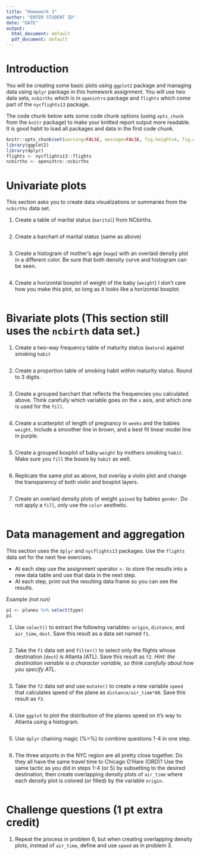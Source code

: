 ```yaml
---
title: "Homework 3"
author: "ENTER STUDENT ID"
date: "DATE"
output:
  html_document: default
  pdf_document: default
---
```


# Introduction

You will be creating some basic plots using `ggplot2` package and managing data using `dplyr` package in this homework assignment. You will use two data sets, `ncbirths` which is in `openintro` package and `flights` which come part of the `nycflights13` package. 

The code chunk below sets some code chunk options (using `opts_chunk` from the `knitr` package) to make your knitted report output more readable. It is good habit to load all packages and data in the first code chunk. 

```r
knitr::opts_chunk$set(warning=FALSE, message=FALSE, fig.height=4, fig.width=5, fig.align='center') 
library(ggplot2)
library(dplyr)
flights <- nycflights13::flights
ncbirths <- openintro::ncbirths
```

# Univariate plots

This section asks you to create data visualizations or summaries from the `ncbirths` data set. 

1. Create a table of marital status (`marital`) from NCbirths. 

```r

```

2. Create a barchart of marital status (same as above)

```r

```

3. Create a histogram of mother's age (`mage`) with an overlaid density plot in a different color. Be sure that both density curve and histogram can be seen. 

```r

```

4. Create a horizontal boxplot of weight of the baby (`weight`)
I don't care how you make this plot, so long as it looks like a horizontal boxplot.

```r

```

# Bivariate plots (This section still uses the `ncbirth` data set.)

1. Create a two-way frequency table of maturity status (`mature`) against smoking `habit`

```r

```

2. Create a proportion table of smoking habit _within_ maturity status. Round to 3 digits. 

```r

```

3. Create a grouped barchart that reflects the frequencies you calculated above. Think carefully which variable goes on the `x` axis, and which one is used for the `fill`.

```r

```

4. Create a scatterplot of length of pregnancy in `weeks` and the babies `weight`. Include a smoother line in brown, and a best fit linear model line in purple.
    
```r

```
    
5. Create a grouped boxplot of baby `weight` by mothers smoking `habit`. Make sure you `fill` the boxes by `habit` as well. 

```r

```

6. Replicate the same plot as above, but overlay a violin plot and change the transparency of both violin and boxplot layers. 

```r

```

7. Create an overlaid density plots of weight `gained` by babies `gender`. Do not apply a `fill`, only use the `color` aesthetic. 

```r

```

# Data management and aggregation

This section uses the `dplyr` and `nycflights13` packages. Use the `flights` data set for the next few exercises. 

* At each step use the assignment operator `<-` to store the results into a new data table and use that data in the next step. 
* At each step, print out the resulting data frame so you can see the results. 

Example _(not run)_ 
```r
p1 <- planes %>% select(type)
p1
```

1. Use `select()` to extract the following variables: `origin`, `distance`, and `air_time`, `dest`. Save this result as a data set named `f1`. 
```r

```

2. Take the `f1` data set and `filter()` to select only the flights whose destination (`dest`) is Atlanta (ATL). Save this result as `f2`. _Hint: the destination variable is a character variable, so think carefully about how you specify ATL_. 

```r

```

3. Take the `f2` data set and use `mutate()` to create a new variable `speed` that calculates speed of the plane as `distance/air_time*60`. Save this result as `f3`. 
```r

```

4. Use `ggplot` to plot the distribution of the planes speed on it's way to Atlanta using a histogram. 
```r

```

5. Use `dplyr` chaining magic (%>%) to combine questions 1-4 in one step. 

```r

```

6. The three airports in the NYC region are all pretty close together. Do they all have the same travel time to Chicago O'Hare (ORD)? Use the same tactic as you did in steps 1-4 (or 5) by subsetting to the desired destination, then create overlapping density plots of `air_time` where each density plot is colored (or filled) by the variable `origin`.

```r

```

# Challenge questions (1 pt extra credit)

1. Repeat the process in problem 6, but when creating overlapping density plots, instead of `air_time`, define and use `speed` as in problem 3.

```r

```

